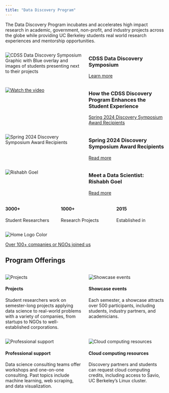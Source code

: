 ```yaml
---
title: "Data Discovery Program"
---
```


The Data Discovery Program incubates and accelerates high impact research in academic, government, non-profit, and industry projects across the globe while providing UC Berkeley students real world research experiences and mentorship opportunities.

:::{.columns .g-4}
::: {.column width="50%"}
![](assets/Data_Discovery_Symposium_1920x1800.png "CDSS Data Discovery Symposium Graphic with Blue overlay and images of students presenting next to their projects")
:::
::: {.column width="50%"}
### CDSS Data Discovery Symposium
[Learn more](https://events.berkeley.edu/datasci/event/296906-cdss-data-discovery-symposium)
:::
:::

:::{.columns .g-4}
::: {.column width="50%"}
[![Watch the video](https://img.youtube.com/vi/IyZvcGs2DHU/0.jpg)](https://www.youtube.com/watch?v=IyZvcGs2DHU)
:::
::: {.column width="50%"}
### How the CDSS Discovery Program Enhances the Student Experience
[Spring 2024 Discovery Symposium Award Recipients](https://cdss.berkeley.edu/data-impact-data-science-discovery-celebrates-nine-years-groundbreaking-student-research)
:::
:::

:::{.columns .g-4}
::: {.column width="50%"}
![](assets/2039_Discoverysymposium2024.png "Spring 2024 Discovery Symposium Award Recipients")
:::
::: {.column width="50%"}
### Spring 2024 Discovery Symposium Award Recipients
[Read more](https://cdss.berkeley.edu/data-impact-data-science-discovery-celebrates-nine-years-groundbreaking-student-research)
:::
:::

:::{.columns .g-4}
::: {.column width="50%"}
![](assets/Rishabh-Goel.png "Rishabh Goel")
:::
::: {.column width="50%"}
### Meet a Data Scientist: Rishabh Goel
[Read more](https://academicdatascience.org/resources/community-blog/meet-a-data-scientist-rishabh-goel/?utm_source=ADSA&utm_campaign=862c4f0639-EMAIL_CAMPAIGN_2021_02_02_06_24_COPY_01&utm_medium=email&utm_term=0_5401c7226a-862c4f0639-353400418)
:::
:::

:::{.columns .g-4}
::: {.column width="33%" .text-center}
#### 3000+
Student Researchers
:::
::: {.column width="33%" .text-center}
#### 1000+
Research Projects
:::
::: {.column width="33%" .text-center}
#### 2015
Established in
:::
:::

![](assets/Frame_173.png "Home Logo Color")

<div class="text-center">
[Over 100+ companies or NGOs joined us](https://data.berkeley.edu/discovery/partner)
</div>

## Program Offerings

:::{.columns .g-4}
::: {.column width="50%"}
![](assets/DSC_0535.jpg "Projects")

#### Projects
Student researchers work on semester-long projects applying data science to real-world problems with a variety of companies, from startups to NGOs to well-established corporations.
:::
::: {.column width="50%"}
![](assets/DSC_0224.jpg "Showcase events")

#### Showcase events
Each semester, a showcase attracts over 500 participants, including students, industry partners, and academicians.
:::
:::

:::{.columns .g-4}
::: {.column width="50%"}
![](assets/unsplash_team.jpg "Professional support")

#### Professional support
Data science consulting teams offer workshops and one-on-one consulting. Past topics include machine learning, web scraping, and data visualization.
:::
::: {.column width="50%"}
![](assets/unsplash_cloud.jpg "Cloud computing resources")

#### Cloud computing resources
Discovery partners and students can request cloud computing credits, including access to Savio, UC Berkeley's Linux cluster.
:::
:::
